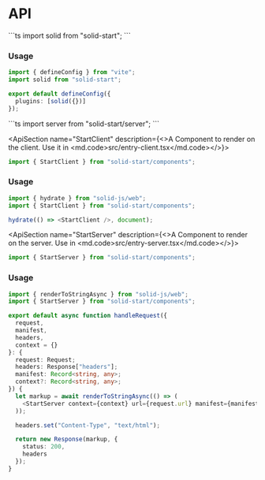 
# API

<ApiSection name="solid">
```ts
import solid from "solid-start";
```

### Usage

```ts
import { defineConfig } from "vite";
import solid from "solid-start";

export default defineConfig({
  plugins: [solid({})]
});
```

</ApiSection>

<ApiSection name="server" description="A vite plugin that activates solid-start in your project">
```ts 
import server from "solid-start/server";
```
</ApiSection>

<ApiSection name="StartClient" description={<>A Component to render on the client. Use it in <md.code>src/entry-client.tsx</md.code></>}>
```ts
import { StartClient } from "solid-start/components";
```

### Usage

```ts
import { hydrate } from "solid-js/web";
import { StartClient } from "solid-start/components";

hydrate(() => <StartClient />, document);
```

</ApiSection>

<ApiSection name="StartServer" description={<>A Component to render on the server. Use in <md.code>src/entry-server.tsx</md.code></>}>

```ts
import { StartServer } from "solid-start/components";
```

### Usage

```ts
import { renderToStringAsync } from "solid-js/web";
import { StartServer } from "solid-start/components";

export default async function handleRequest({
  request,
  manifest,
  headers,
  context = {}
}: {
  request: Request;
  headers: Response["headers"];
  manifest: Record<string, any>;
  context?: Record<string, any>;
}) {
  let markup = await renderToStringAsync(() => (
    <StartServer context={context} url={request.url} manifest={manifest} />
  ));

  headers.set("Content-Type", "text/html");

  return new Response(markup, {
    status: 200,
    headers
  });
}
```

</ApiSection>
